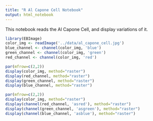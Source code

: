 ```yaml
---
title: "R Al Capone Cell Notebook"
output: html_notebook
---
```


This notebook reads the Al Capone Cell, and display variations of it.

```r
library(EBImage)
color_img <- readImage('../data/al_capone_cell.jpg')
blue_channel <- channel(color_img, 'blue')
green_channel <- channel(color_img, 'green')
red_channel <- channel(color_img, 'red')
```

```r
par(mfrow=c(2,2))
display(color_img, method="raster")
display(red_channel, method="raster")
display(green_channel, method="raster")
display(blue_channel, method="raster")
```

```r
par(mfrow=c(2,2))
display(color_img, method="raster")
display(channel(red_channel, 'asred'), method="raster")
display(channel(green_channel, 'asgreen'), method="raster")
display(channel(blue_channel, 'asblue'), method="raster")
```

